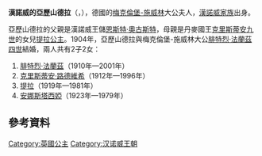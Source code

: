{{Infobox noble
| name        = 漢諾威的亞歷山德拉
| image       = Grossherzogin Alexandra von Mecklenburg-Schwerin.jpg
| succession  = 梅克倫堡-施威林大公夫人
| reign       = 1904年 — 1918年
| birth_date  = {{birth date|1882|9|29}}
| birth_place = {{flag|Austria-Hungary}}[[格蒙登|格蒙登]][[沃特城堡|沃特城堡]]
| death_date  = {{Death date and age|1963|8|30|1882|9|29|df=yes}}
| death_place = {{BRD}}[[格呂克斯堡城堡|格呂克斯堡城堡]]
| noble family= [[漢諾威王朝|漢諾威家族]]
| father      = [[恩斯特·奧古斯特二世|恩斯特·奧古斯特二世]]
| mother      = [[丹麥的提拉公主_(1853-1933)|丹麥的提拉公主]]<ref>[https://www.rct.uk/collection/2109640/photograph-of-thyra-duchess-of-cumberland-with-her-daughters-princess-olga-and “Photograph of Thyra, Duchess of Cumberland with her daughters Princess Olga and Princess Alexandra“] Royal Collection Trust</ref>
}}
'''漢諾威的亞歷山德拉'''（{{lang-de|Alexandra von Hannover}}，{{bd|1882年|9月29日|1963年|8月30日|catIdx=Alexandra}}），德國的[[梅克倫堡-什未林大公國|梅克倫堡-施威林]]大公夫人，[[漢諾威王朝|漢諾威家族]]出身。

亞歷山德拉的父親是漢諾威王儲[[恩斯特·奧古斯特二世|恩斯特·奧古斯特]]，母親是丹麥國王[[克里斯蒂安九世|克里斯蒂安九世]]的女兒[[丹麥的提拉公主_(1853-1933)|提拉公主]]。1904年，亞歷山德拉與梅克倫堡-施威林大公[[腓特烈·法蘭茲四世|腓特烈·法蘭茲四世]]結婚，兩人共有2子2女：
# [[腓特烈·法蘭茲_(梅克倫堡-施威林大公儲)|腓特烈·法蘭茲]]（1910年—2001年）
# [[克里斯蒂安·路德维希_(梅克伦堡-什未林)|克里斯蒂安·路德維希]]（1912年—1996年）
# [[梅克倫堡-施威林的提拉|提拉]]（1919年—1981年）
# [[梅克倫堡-施威林的安娜斯塔西婭|安娜斯塔西婭]]（1923年—1979年）

== 參考資料 ==
{{reflist}}

{{英國公主}}
{{Authority control}}
{{DEFAULTSORT:Alexandra}}

[[Category:英國公主|Category:英國公主]]
[[Category:汉诺威王朝|Category:汉诺威王朝]]